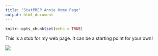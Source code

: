 ```yaml
---
title: "StatPREP Annie Home Page"
output: html_document
---
```


```r
knitr::opts_chunk$set(echo = TRUE)
```

This is a stub for my web page. It can be a starting point for your own!

![](images/thumbnail.png) 